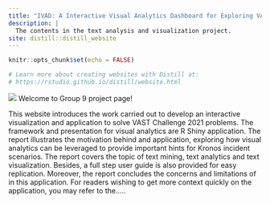 ```yaml
---
title: "IVAD: A Interactive Visual Analytics Dashboard for Exploring VAST Challenge 2021"
description: |
  The contents in the text analysis and visualization project.
site: distill::distill_website
---
```


```r
knitr::opts_chunk$set(echo = FALSE)

# Learn more about creating websites with Distill at:
# https://rstudio.github.io/distill/website.html

```

![](image/MC3_cover.jpg)
Welcome to Group 9 project page!

This website introduces the work carried out to develop an interactive visualization and application to solve VAST Challenge 2021 problems. The framework and presentation for visual analytics are R Shiny application. The report illustrates the motivation behind and application, exploring how visual analytics can be leveraged to provide important hints for Kronos incident scenarios. The report covers the topic of text mining, text analytics and text visualization. Besides, a full step user guide is also provided for easy replication. Moreover, the report concludes the concerns and limitations of in this application. For readers wishing to get more context quickly on the application, you may refer to the.....


